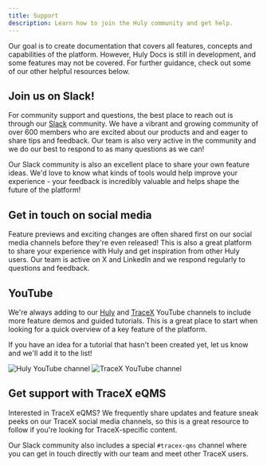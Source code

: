 ```yaml
---
title: Support
description: Learn how to join the Huly community and get help.
---
```



Our goal is to create documentation that covers all features, concepts and capabilities of the platform. However, Huly Docs is still in development, and some features may not be covered. For further guidance, check out some of our other helpful resources below.

## Join us on Slack!

For community support and questions, the best place to reach out is through our <a href="https://huly.link/slack" target="_blank">Slack</a> community. We have a vibrant and growing community of over 600 members who are excited about our products and and eager to share tips and feedback. Our team is also very active in the community and we do our best to respond to as many questions as we can!

Our Slack community is also an excellent place to share your own feature ideas. We'd love to know what kinds of tools would help improve your experience - your feedback is incredibly valuable and helps shape the future of the platform!

## Get in touch on social media

<div class='social-icons'>
    <span><a href="https://x.com/huly_io" target="_blank"><Icon name="bi:twitter-x" /></a></span>
    <span><a href="https://www.linkedin.com/company/hulylabs" target="_blank"><Icon name="bi:linkedin" /></a></span>
</div>

Feature previews and exciting changes are often shared first on our social media channels before they're even released! This is also a great platform to share your experience with Huly and get inspiration from other Huly users. Our team is active on X and LinkedIn and we respond regularly to questions and feedback.

## YouTube

We're always adding to our <a href="https://www.youtube.com/channel/@huly_io" target="_blank">Huly</a> and <a href="https://www.youtube.com/@TraceX" target="_blank">TraceX</a> YouTube channels to include more feature demos and guided tutorials. This is a great place to start when looking for a quick overview of a key feature of the platform.

If you have an idea for a tutorial that hasn't been created yet, let us know and we'll add it to the list!

<Image 
    src={hulyYouTube} 
    alt='Huly YouTube channel' 
    inferSize
    quality='max'
/>
<Image 
    src={tracexYouTube} 
    alt='TraceX YouTube channel' 
    inferSize
    quality='max'
/>


## Get support with TraceX eQMS

<div class='social-icons'>
    <span><a href="https://x.com/TraceXeQMS" target="_blank"><Icon name="bi:twitter-x" /></a></span>
    <span><a href="https://www.linkedin.com/company/tracex-company" target="_blank"><Icon name="bi:linkedin" /></a></span>
    <span><a href="https://huly.link/slack" target="_blank"><Icon name="bi:slack" /></a></span>
</div>

Interested in TraceX eQMS? We frequently share updates and feature sneak peeks on our TraceX social media channels, so this is a great resource to follow if you're looking for TraceX-specific content.

Our Slack community also includes a special `#tracex-qms` channel where you can get in touch directly with our team and meet other TraceX users.